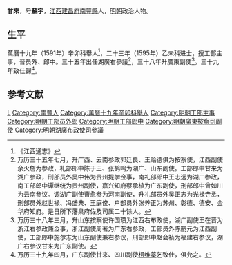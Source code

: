 '''甘來'''，号'''蘇宇'''，[[江西|江西]][[建昌府|建昌府]][[南豐縣|南豐縣]]人，[[明朝|明朝]]政治人物。
 
== 生平 ==
萬曆十九年（1591年）辛卯科舉人<ref>《江西通志》</ref>，二十三年（1595年）乙未科进士，授工部主事，晉员外、郎中。三十五年出任湖廣右參議<ref>万历三十五年七月，升广西、云南参政郭廷良、王贻德俱为按察使，江西副使余火詹为参政，礼部郎中陈于王、张鹤鸣为湖广、山东副使。工部郎中甘来为湖广参政，刑部员外吴中伟为贵州提学佥事，南礼部郎中王志远为湖广参政，南工部郎中谭继统为贵州副使，嘉兴知府蔡承植为广东副使，刑部郎中曾如川为云南参议。调湖广副使曹愈参为河南副使，升礼部员外吴正志为光禄寺丞，刑部员外赵世禄、冯盛典、王庭俊、户部员外张养正为苏州、彰德、德安、金华府知府。是日所下藩臬府佐及司属二十馀人。</ref>，三十八年升廣東副使<ref>万历三十八年三月，升山东按察使许国瓒为江西右布政使，湖广副使王在晋为浙江右参政兼佥事，浙江副使周著为广东右参政，工部员外陈嗣元为江西副使，工部郎中施尔志为山东副使兼右参议，刑部郎中赵会祯为福建右参议，湖广右参议甘来为广东副使。</ref>。三十九年致仕歸<ref>万历三十九年四月，广东副使甘来、四川副使[[柯维蓁|柯维蓁]]乞致仕，俱允之。</ref>。

==参考文献==
{{reflist}}

{{萬曆二十三年乙未科殿試金榜}}

{{Authority control}}

{{DEFAULTSORT:Gan甘}}
[[Category:甘姓|L]]
[[Category:南豐人|Category:南豐人]]
[[Category:萬曆十九年辛卯科舉人|Category:萬曆十九年辛卯科舉人]]
[[Category:明朝工部主事|Category:明朝工部主事]]
[[Category:明朝工部员外郎|Category:明朝工部员外郎]]
[[Category:明朝工部郎中|Category:明朝工部郎中]]
[[Category:明朝廣東按察司副使|Category:明朝廣東按察司副使]]
[[Category:明朝湖廣布政使司參議|Category:明朝湖廣布政使司參議]]

 
{{明朝人物小作品}}